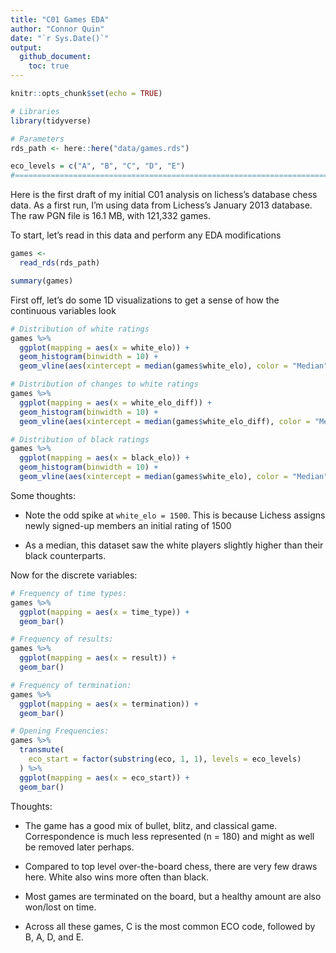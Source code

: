 ```yaml
---
title: "C01 Games EDA"
author: "Connor Quin"
date: "`r Sys.Date()`"
output: 
  github_document:
    toc: true
---
```


```r
knitr::opts_chunk$set(echo = TRUE)
```

```r
# Libraries
library(tidyverse)

# Parameters
rds_path <- here::here("data/games.rds")

eco_levels = c("A", "B", "C", "D", "E")
#===============================================================================

```


Here is the first draft of my initial C01 analysis on lichess's database chess data. As a first run, I'm using data from Lichess's January 2013 database. The raw PGN file is 16.1 MB, with 121,332 games.

To start, let's read in this data and perform any EDA modifications

```r
games <-
  read_rds(rds_path)

summary(games)
```


First off, let's do some 1D visualizations to get a sense of how the continuous variables look


```r
# Distribution of white ratings
games %>% 
  ggplot(mapping = aes(x = white_elo)) +
  geom_histogram(binwidth = 10) +
  geom_vline(aes(xintercept = median(games$white_elo), color = "Median"))

# Distribution of changes to white ratings
games %>% 
  ggplot(mapping = aes(x = white_elo_diff)) +
  geom_histogram(binwidth = 10) +
  geom_vline(aes(xintercept = median(games$white_elo_diff), color = "Median"))

# Distribution of black ratings
games %>% 
  ggplot(mapping = aes(x = black_elo)) +
  geom_histogram(binwidth = 10) +
  geom_vline(aes(xintercept = median(games$white_elo), color = "Median"))

```

Some thoughts:

* Note the odd spike at `white_elo = 1500`. This is because Lichess assigns newly signed-up members an initial rating of 1500

* As a median, this dataset saw the white players slightly higher than their black counterparts.


Now for the discrete variables:

```r
# Frequency of time types:
games %>% 
  ggplot(mapping = aes(x = time_type)) +
  geom_bar()

# Frequency of results:
games %>% 
  ggplot(mapping = aes(x = result)) +
  geom_bar()

# Frequency of termination:
games %>% 
  ggplot(mapping = aes(x = termination)) +
  geom_bar()

# Opening Frequencies:
games %>%
  transmute(
    eco_start = factor(substring(eco, 1, 1), levels = eco_levels)
  ) %>% 
  ggplot(mapping = aes(x = eco_start)) +
  geom_bar()
```

Thoughts:

* The game has a good mix of bullet, blitz, and classical game. Correspondence is much less represented (n = 180) and might as well be removed later perhaps.

* Compared to top level over-the-board chess, there are very few draws here. White also wins more often than black.

* Most games are terminated on the board, but a healthy amount are also won/lost on time.

* Across all these games, C is the most common ECO code, followed by B, A, D, and E.




